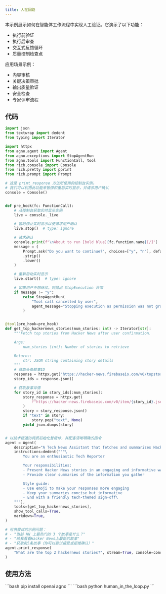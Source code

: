 ```yaml
---
title: 人在回路
---
```

本示例展示如何在智能体工作流程中实现人工验证。它演示了以下功能：
- 执行前验证
- 执行后审查  
- 交互式反馈循环
- 质量控制检查点

应用场景示例：
- 内容审核
- 关键决策审批
- 输出质量验证  
- 安全检查
- 专家评审流程

## 代码

```python human_in_the_loop.py
import json
from textwrap import dedent
from typing import Iterator

import httpx
from agno.agent import Agent
from agno.exceptions import StopAgentRun
from agno.tools import FunctionCall, tool
from rich.console import Console
from rich.pretty import pprint
from rich.prompt import Prompt

# 这是 print_response 方法所使用的控制台实例。
# 我们可以利用此功能来暂停和重启实时显示，并请求用户确认
console = Console()


def pre_hook(fc: FunctionCall):
    # 从控制台获取实时显示实例
    live = console._live

    # 暂时停止实时显示以便请求用户确认
    live.stop()  # type: ignore

    # 请求确认
    console.print(f"\nAbout to run [bold blue]{fc.function.name}[/]")
    message = (
        Prompt.ask("Do you want to continue?", choices=["y", "n"], default="y")
        .strip()
        .lower()
    )

    # 重新启动实时显示
    live.start()  # type: ignore

    # 如果用户不想继续，则抛出 StopExecution 异常
    if message != "y":
        raise StopAgentRun(
            "Tool call cancelled by user",
            agent_message="Stopping execution as permission was not granted.",
        )


@tool(pre_hook=pre_hook)
def get_top_hackernews_stories(num_stories: int) -> Iterator[str]:
    """Fetch top stories from Hacker News after user confirmation.

    Args:
        num_stories (int): Number of stories to retrieve

    Returns:
        str: JSON string containing story details
    """
    # 获取头条故事ID
    response = httpx.get("https://hacker-news.firebaseio.com/v0/topstories.json")
    story_ids = response.json()

    # 获取故事详情
    for story_id in story_ids[:num_stories]:
        story_response = httpx.get(
            f"https://hacker-news.firebaseio.com/v0/item/{story_id}.json"
        )
        story = story_response.json()
        if "text" in story:
            story.pop("text", None)
        yield json.dumps(story)


# 以技术精通的特质初始化智能体，并配备清晰明确的指令
agent = Agent(
    description="A Tech News Assistant that fetches and summarizes Hacker News stories",
    instructions=dedent("""\
        You are an enthusiastic Tech Reporter

        Your responsibilities:
        - Present Hacker News stories in an engaging and informative way
        - Provide clear summaries of the information you gather

        Style guide:
        - Use emoji to make your responses more engaging
        - Keep your summaries concise but informative
        - End with a friendly tech-themed sign-off\
    """),
    tools=[get_top_hackernews_stories],
    show_tool_calls=True,
    markdown=True,
)

# 可供尝试的示例问题：
# - "当前 HN 上最热门的 3 个故事是什么？"
# - "给我看看Hacker News上最新的故事"
# - "获取前5条故事（你可以尝试接受或拒绝确认）"
agent.print_response(
    "What are the top 2 hackernews stories?", stream=True, console=console
)
```

## 使用方法

<Steps>
  <Snippet file="create-venv-step.mdx" />

  <Step title="安装库">
    ```bash
    pip install openai agno
    ```
  </Step>

  <Step title="运行智能体">
    ```bash
    python human_in_the_loop.py
    ```
  </Step>

</Steps>